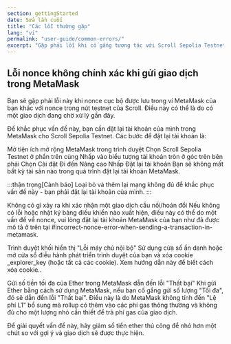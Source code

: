 ```yaml
---
section: gettingStarted
date: Sửa lần cuối
title: "Các lỗi thường gặp"
lang: "vi"
permalink: "user-guide/common-errors/"
excerpt: "Gặp phải lỗi khi cố gắng tương tác với Scroll Sepolia Testnet? Dưới đây là một số lỗi cấu hình phổ biến và cách khắc phục nhanh chóng."
---
```


## Lỗi nonce không chính xác khi gửi giao dịch trong MetaMask

Bạn sẽ gặp phải lỗi này khi nonce cục bộ được lưu trong ví MetaMask của bạn khác với nonce trong nút testnet của Scroll. Điều này có thể là do có một giao dịch đang chờ xử lý gần đây.

Để khắc phục vấn đề này, bạn cần đặt lại tài khoản của mình trong MetaMask cho Scroll Sepolia Testnet. Các bước để đặt lại tài khoản là:

Mở tiện ích mở rộng MetaMask trong trình duyệt
Chọn Scroll Sepolia Testnet ở phần trên cùng
Nhấp vào biểu tượng tài khoản tròn ở góc trên bên phải
Chọn Cài đặt
Đi đến Nâng cao
Nhấp Đặt lại tài khoản
Bạn sẽ không mất bất kỳ tài sản nào trong quá trình đặt lại tài khoản MetaMask.

:::thận trọng[Cảnh báo]
Loại bỏ và thêm lại mạng không đủ để khắc phục vấn đề này - bạn phải đặt lại tài khoản của mình.
:::

Không có gì xảy ra khi xác nhận một giao dịch cầu nối/hoán đổi
Nếu không có lỗi hoặc nhật ký bảng điều khiển nào xuất hiện, điều này có thể do một vấn đề về nonce, vui lòng đặt lại tài khoản MetaMask của bạn như đã được mô tả ở trên tại #incorrect-nonce-error-when-sending-a-transaction-in-metamask.

Trình duyệt khối hiển thị "Lỗi máy chủ nội bộ"
Sử dụng cửa sổ ẩn danh hoặc mở cửa sổ điều hành phát triển trình duyệt của bạn và xóa cookie _explorer_key (hoặc tất cả các cookie). Xem hướng dẫn này để biết cách xóa cookie..

Gửi số tiền tối đa của Ether trong MetaMask dẫn đến lỗi "Thất bại"
Khi gửi Ether bằng cách sử dụng MetaMask, nếu bạn cố gắng gửi số lượng "Tối đa", đó sẽ dẫn đến lỗi "Thất bại". Điều này là do MetaMask không tính đến "Lệ phí L1" bổ sung mà rollup có thêm vào các phí gas thông thường và không đủ cho một lượng nhỏ cần thiết để trả phí gas của giao dịch.

Để giải quyết vấn đề này, hãy giảm số tiền ether thủ công để nhỏ hơn một chút so với gợi ý và giao dịch sẽ được thực hiện.

